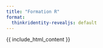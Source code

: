 ```yaml
---
title: "Formation R"
format: 
  thinkridentity-revealjs: default
---
```


{{ include_html_content }}
